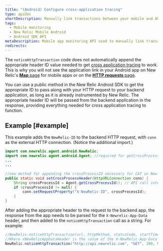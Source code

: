 ```yaml
---
title: "(Android) Configure cross-application tracing"
type: apiDoc
shortDescription: Manually link transactions between your mobile and APM-monitored applications.
tags:
  - Mobile monitoring
  - New Relic Mobile Android
  - Android SDK API
metaDescription: Mobile app monitoring API used to manually link transactions between your mobile and APM-monitored applications.
redirects:
---
```



The `noticeHttpTransaction` code does not automatically append the appropriate header ID value needed to get [cross application tracing](/docs/apm/traces/cross-application-traces/cross-application-tracing) to work. This is why you will not see the application link in your Android app on New Relic's [**Map** page](/docs/mobile-monitoring/mobile-monitoring-ui/network-dashboards/map-dashboard-mobile-apps) for mobile apps or on the [**HTTP requests** page](/docs/mobile-monitoring/mobile-monitoring-ui/network-dashboards/http-requests-dashboard).

You can use a public method in the New Relic Android SDK to get the appropriate ID to pass along with your HTTP request to your backend application, as long as it is already instrumented by New Relic. The appropriate header ID will be passed from the backend application in the response, providing everything needed for cross application tracing to function.

## Example [#example] 

This example adds the `NewRelic-ID` to the backend HTTP request, with `conn` as the external HTTP connection. (Notice the additional import.)

```java
import com.newrelic.agent.android.NewRelic;
import com.newrelic.agent.android.Agent; //required for getCrossProcessId()
...
...

//new method for appending the crossProcessID necessary for CAT in New Relic
public static void setCrossProcessHeader(HttpURLConnection conn) {
    String crossProcessId = Agent.getCrossProcessId(); // API call into the agent for the X-NewRelic-ID
    if (crossProcessId != null) {
        conn.setRequestProperty("X-NewRelic-ID", crossProcessId);
    }
}
```

After adding the appropriate header to the request to the backend app, the response from the app needs to be parsed for the `X-Newrelic-App-Data` header, and then added to the `noticeHttpTransaction` call as a string. For example:

```java
//NewRelic.noticeHttpTransaction(url, httpMethod, statusCode, startTimeMs, endTimeMs, bytesSent, bytesReceived, responseBody, params, response);
//Where xNewRelicAppDataHeader is the value of the X-NewRelic-App-Data header
NewRelic.noticeHttpTransaction("http://api.newrelic.com", "GET", 200, System.nanoTime(), System.nanoTime(),100 ,100, "Test", new HashMap<String, String>(), xNewRelicAppDataHeader);
```
